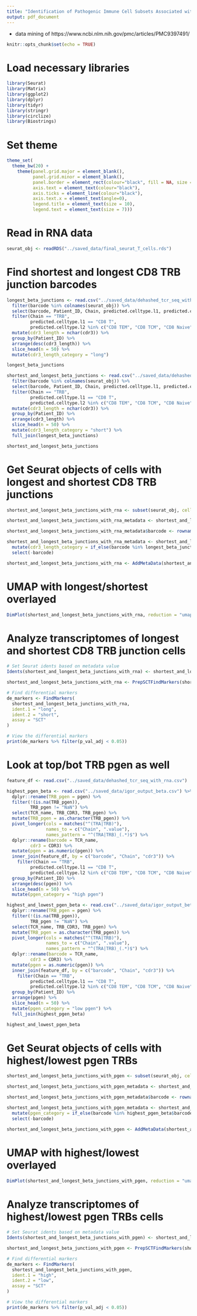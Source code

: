 ```yaml
---
title: "Identification of Pathogenic Immune Cell Subsets Associated with Checkpoint Inhibitor-induced Myocarditis"
output: pdf_document
---
```


 - data mining of https://www.ncbi.nlm.nih.gov/pmc/articles/PMC9397491/
 
```r
knitr::opts_chunk$set(echo = TRUE)
```

# Load necessary libraries

```r

library(Seurat)
library(Matrix)
library(ggplot2)
library(dplyr)
library(tidyr)
library(stringr)
library(circlize)
library(Biostrings)

```

# Set theme

```r

theme_set(
  theme_bw(20) +
    theme(panel.grid.major = element_blank(),
          panel.grid.minor = element_blank(),
          panel.border = element_rect(colour="black", fill = NA, size = 1),
          axis.text = element_text(colour="black"),
          axis.ticks = element_line(colour="black"),
          axis.text.x = element_text(angle=0),
          legend.title = element_text(size = 10),
          legend.text = element_text(size = 7)))

```

# Read in RNA data

```r

seurat_obj <- readRDS("../saved_data/final_seurat_T_cells.rds")

```

# Find shortest and longest CD8 TRB junction barcodes

```r

longest_beta_junctions <- read.csv("../saved_data/dehashed_tcr_seq_with_rna.csv") %>%
  filter(barcode %in% colnames(seurat_obj)) %>%
  select(barcode, Patient_ID, Chain, predicted.celltype.l1, predicted.celltype.l2, cdr3) %>%
  filter(Chain == "TRB",
         predicted.celltype.l1 == "CD8 T",
         predicted.celltype.l2 %in% c("CD8 TEM", "CD8 TCM", "CD8 Naive", "CD8 Proliferating")) %>%
  mutate(cdr3_length = nchar(cdr3)) %>%
  group_by(Patient_ID) %>%
  arrange(desc(cdr3_length)) %>%
  slice_head(n = 50) %>%
  mutate(cdr3_length_category = "long")

longest_beta_junctions

shortest_and_longest_beta_junctions <- read.csv("../saved_data/dehashed_tcr_seq_with_rna.csv") %>%
  filter(barcode %in% colnames(seurat_obj)) %>%
  select(barcode, Patient_ID, Chain, predicted.celltype.l1, predicted.celltype.l2, cdr3) %>%
  filter(Chain == "TRB",
         predicted.celltype.l1 == "CD8 T",
         predicted.celltype.l2 %in% c("CD8 TEM", "CD8 TCM", "CD8 Naive", "CD8 Proliferating")) %>%
  mutate(cdr3_length = nchar(cdr3)) %>%
  group_by(Patient_ID) %>%
  arrange(cdr3_length) %>%
  slice_head(n = 50) %>%
  mutate(cdr3_length_category = "short") %>%
  full_join(longest_beta_junctions)

shortest_and_longest_beta_junctions

```

# Get Seurat objects of cells with longest and shortest CD8 TRB junctions

```r

shortest_and_longest_beta_junctions_with_rna <- subset(seurat_obj, cells = shortest_and_longest_beta_junctions$barcode)

shortest_and_longest_beta_junctions_with_rna_metadata <- shortest_and_longest_beta_junctions_with_rna@meta.data

shortest_and_longest_beta_junctions_with_rna_metadata$barcode <- rownames(shortest_and_longest_beta_junctions_with_rna_metadata)

shortest_and_longest_beta_junctions_with_rna_metadata <- shortest_and_longest_beta_junctions_with_rna_metadata %>%
  mutate(cdr3_length_category = if_else(barcode %in% longest_beta_junctions$barcode, "long", "short")) %>%
  select(-barcode)

shortest_and_longest_beta_junctions_with_rna <- AddMetaData(shortest_and_longest_beta_junctions_with_rna, metadata = shortest_and_longest_beta_junctions_with_rna_metadata)

```

# UMAP with longest/shortest overlayed

```r

DimPlot(shortest_and_longest_beta_junctions_with_rna, reduction = "umap", group.by = "cdr3_length_category", label = FALSE, repel = TRUE)

```

# Analyze transcriptomes of longest and shortest CD8 TRB junction cells

```r

# Set Seurat idents based on metadata value
Idents(shortest_and_longest_beta_junctions_with_rna) <- shortest_and_longest_beta_junctions_with_rna$cdr3_length_category

shortest_and_longest_beta_junctions_with_rna <- PrepSCTFindMarkers(shortest_and_longest_beta_junctions_with_rna)

# Find differential markers
de_markers <- FindMarkers(
  shortest_and_longest_beta_junctions_with_rna,
  ident.1 = "long",
  ident.2 = "short",
  assay = "SCT"
)

# View the differential markers
print(de_markers %>% filter(p_val_adj < 0.05))

```

# Look at top/bot TRB pgen as well

```r

feature_df <- read.csv("../saved_data/dehashed_tcr_seq_with_rna.csv")

highest_pgen_beta <- read.csv("../saved_data/igor_output_beta.csv") %>%
  dplyr::rename(TRB_pgen = pgen) %>%
  filter(!(is.na(TRB_pgen)),
         TRB_pgen != "NaN") %>%
  select(TCR_name, TRB_CDR3, TRB_pgen) %>%
  mutate(TRB_pgen = as.character(TRB_pgen)) %>%
  pivot_longer(cols = matches("^(TRA|TRB)"),
               names_to = c("Chain", ".value"),
               names_pattern = "^(TRA|TRB)_(.*)$") %>%
  dplyr::rename(barcode = TCR_name,
         cdr3 = CDR3) %>%
  mutate(pgen = as.numeric(pgen)) %>%
  inner_join(feature_df, by = c("barcode", "Chain", "cdr3")) %>%
    filter(Chain == "TRB",
         predicted.celltype.l1 == "CD8 T",
         predicted.celltype.l2 %in% c("CD8 TEM", "CD8 TCM", "CD8 Naive", "CD8 Proliferating")) %>%
  group_by(Patient_ID) %>%
  arrange(desc(pgen)) %>%
  slice_head(n = 50) %>%
  mutate(pgen_category = "high pgen")

highest_and_lowest_pgen_beta <- read.csv("../saved_data/igor_output_beta.csv") %>%
  dplyr::rename(TRB_pgen = pgen) %>%
  filter(!(is.na(TRB_pgen)),
         TRB_pgen != "NaN") %>%
  select(TCR_name, TRB_CDR3, TRB_pgen) %>%
  mutate(TRB_pgen = as.character(TRB_pgen)) %>%
  pivot_longer(cols = matches("^(TRA|TRB)"),
               names_to = c("Chain", ".value"),
               names_pattern = "^(TRA|TRB)_(.*)$") %>%
  dplyr::rename(barcode = TCR_name,
         cdr3 = CDR3) %>%
  mutate(pgen = as.numeric(pgen)) %>%
  inner_join(feature_df, by = c("barcode", "Chain", "cdr3")) %>%
    filter(Chain == "TRB",
         predicted.celltype.l1 == "CD8 T",
         predicted.celltype.l2 %in% c("CD8 TEM", "CD8 TCM", "CD8 Naive", "CD8 Proliferating")) %>%
  group_by(Patient_ID) %>%
  arrange(pgen) %>%
  slice_head(n = 50) %>%
  mutate(pgen_category = "low pgen") %>%
  full_join(highest_pgen_beta)

highest_and_lowest_pgen_beta

```

# Get Seurat objects of cells with highest/lowest pgen TRBs

```r

shortest_and_longest_beta_junctions_with_pgen <- subset(seurat_obj, cells = highest_and_lowest_pgen_beta$barcode)

shortest_and_longest_beta_junctions_with_pgen_metadata <- shortest_and_longest_beta_junctions_with_pgen@meta.data

shortest_and_longest_beta_junctions_with_pgen_metadata$barcode <- rownames(shortest_and_longest_beta_junctions_with_pgen_metadata)

shortest_and_longest_beta_junctions_with_pgen_metadata <- shortest_and_longest_beta_junctions_with_pgen_metadata %>%
  mutate(pgen_category = if_else(barcode %in% highest_pgen_beta$barcode, "high", "low")) %>%
  select(-barcode)

shortest_and_longest_beta_junctions_with_pgen <- AddMetaData(shortest_and_longest_beta_junctions_with_pgen, metadata = shortest_and_longest_beta_junctions_with_pgen_metadata)

```

# UMAP with highest/lowest overlayed

```r

DimPlot(shortest_and_longest_beta_junctions_with_pgen, reduction = "umap", group.by = "pgen_category", label = FALSE, repel = TRUE)

```

# Analyze transcriptomes of highest/lowest pgen TRBs cells

```r

# Set Seurat idents based on metadata value
Idents(shortest_and_longest_beta_junctions_with_pgen) <- shortest_and_longest_beta_junctions_with_pgen$pgen_category

shortest_and_longest_beta_junctions_with_pgen <- PrepSCTFindMarkers(shortest_and_longest_beta_junctions_with_pgen)

# Find differential markers
de_markers <- FindMarkers(
  shortest_and_longest_beta_junctions_with_pgen,
  ident.1 = "high",
  ident.2 = "low",
  assay = "SCT"
)

# View the differential markers
print(de_markers %>% filter(p_val_adj < 0.05))

```